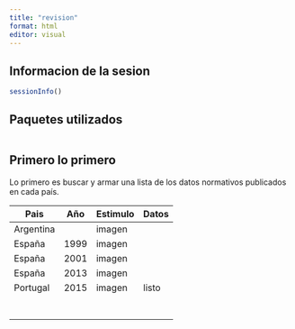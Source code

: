 ```yaml
---
title: "revision"
format: html
editor: visual
---
```


## Informacion de la sesion

```r
sessionInfo()
```

## Paquetes utilizados

```r


```

## Primero lo primero

Lo primero es buscar y armar una lista de los datos normativos publicados en cada país.

| Pais      | Año  | Estimulo | Datos |
|-----------|------|----------|-------|
| Argentina |      | imagen   |       |
| España    | 1999 | imagen   |       |
| España    | 2001 | imagen   |       |
| España    | 2013 | imagen   |       |
| Portugal  | 2015 | imagen   | listo |
|           |      |          |       |
|           |      |          |       |
|           |      |          |       |
|           |      |          |       |
|           |      |          |       |
|           |      |          |       |
|           |      |          |       |
